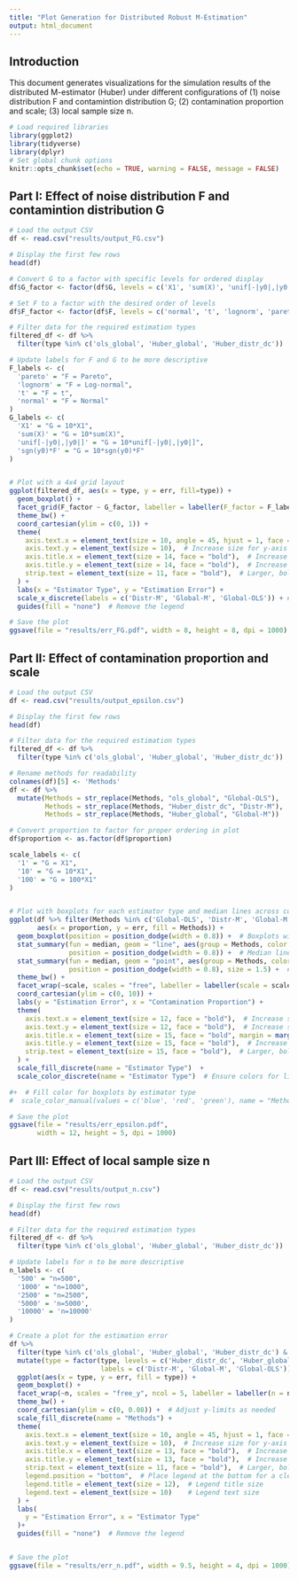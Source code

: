 ```yaml
---
title: "Plot Generation for Distributed Robust M-Estimation"
output: html_document
---
```


## Introduction

This document generates visualizations for the simulation results of the distributed M-estimator (Huber) under different configurations of (1) noise distribution F and contamintion distribution G; (2) contamination proportion and scale; (3) local sample size n.

```r
# Load required libraries
library(ggplot2)
library(tidyverse)
library(dplyr)
# Set global chunk options
knitr::opts_chunk$set(echo = TRUE, warning = FALSE, message = FALSE)
```




## Part I: Effect of noise distribution F and contamintion distribution G 

```r
# Load the output CSV
df <- read.csv("results/output_FG.csv")

# Display the first few rows
head(df)

# Convert G to a factor with specific levels for ordered display
df$G_factor <- factor(df$G, levels = c('X1', 'sum(X)', 'unif[-|y0|,|y0|]', 'sgn(y0)*F'))

# Set F to a factor with the desired order of levels
df$F_factor <- factor(df$F, levels = c('normal', 't', 'lognorm', 'pareto'))

# Filter data for the required estimation types
filtered_df <- df %>% 
  filter(type %in% c('ols_global', 'Huber_global', 'Huber_distr_dc'))

# Update labels for F and G to be more descriptive
F_labels <- c(
  'pareto' = "F = Pareto",
  'lognorm' = "F = Log-normal",
  't' = "F = t",
  'normal' = "F = Normal"
)
G_labels <- c(
  'X1' = "G = 10*X1",
  'sum(X)' = "G = 10*sum(X)",
  'unif[-|y0|,|y0|]' = "G = 10*unif[-|y0|,|y0|]",
  'sgn(y0)*F' = "G = 10*sgn(y0)*F"
)


# Plot with a 4x4 grid layout
ggplot(filtered_df, aes(x = type, y = err, fill=type)) +
  geom_boxplot() +
  facet_grid(F_factor ~ G_factor, labeller = labeller(F_factor = F_labels, G_factor = G_labels)) + # Custom labels for F and G
  theme_bw() +
  coord_cartesian(ylim = c(0, 1)) +
  theme(
    axis.text.x = element_text(size = 10, angle = 45, hjust = 1, face = "bold"),  # Increase size for x-axis tick labels
    axis.text.y = element_text(size = 10),  # Increase size for y-axis tick labels
    axis.title.x = element_text(size = 14, face = "bold"),  # Increase x-axis label font size
    axis.title.y = element_text(size = 14, face = "bold"),  # Increase y-axis label font size
    strip.text = element_text(size = 11, face = "bold"),  # Larger, bold subplot titles
  ) +
  labs(x = "Estimator Type", y = "Estimation Error") +
  scale_x_discrete(labels = c('Distr-M', 'Global-M', 'Global-OLS')) + # Label each type
  guides(fill = "none")  # Remove the legend

# Save the plot
ggsave(file = "results/err_FG.pdf", width = 8, height = 8, dpi = 1000)

```




## Part II: Effect of contamination proportion and scale 


```r
# Load the output CSV
df <- read.csv("results/output_epsilon.csv")

# Display the first few rows
head(df)

# Filter data for the required estimation types
filtered_df <- df %>% 
  filter(type %in% c('ols_global', 'Huber_global', 'Huber_distr_dc'))

# Rename methods for readability
colnames(df)[5] <- 'Methods'
df <- df %>% 
  mutate(Methods = str_replace(Methods, "ols_global", "Global-OLS"),
         Methods = str_replace(Methods, "Huber_distr_dc", "Distr-M"),
         Methods = str_replace(Methods, "Huber_global", "Global-M"))

# Convert proportion to factor for proper ordering in plot
df$proportion <- as.factor(df$proportion)

scale_labels <- c(
  '1' = "G = X1",
  '10' = "G = 10*X1",
  '100' = "G = 100*X1"
)


# Plot with boxplots for each estimator type and median lines across contamination proportions
ggplot(df %>% filter(Methods %in% c('Global-OLS', 'Distr-M', 'Global-M')),
       aes(x = proportion, y = err, fill = Methods)) +
  geom_boxplot(position = position_dodge(width = 0.8)) +  # Boxplots with dodge to separate Methods
  stat_summary(fun = median, geom = "line", aes(group = Methods, color = Methods),
               position = position_dodge(width = 0.8)) +  # Median line for each Methods group
  stat_summary(fun = median, geom = "point", aes(group = Methods, color = Methods), 
               position = position_dodge(width = 0.8), size = 1.5) +  # Points on median line
  theme_bw() +
  facet_wrap(~scale, scales = "free", labeller = labeller(scale = scale_labels)) +  # One plot per scale
  coord_cartesian(ylim = c(0, 10)) +
  labs(y = "Estimation Error", x = "Contamination Proportion") +
  theme(
    axis.text.x = element_text(size = 12, face = "bold"),  # Increase size for x-axis tick labels
    axis.text.y = element_text(size = 12, face = "bold"),  # Increase size for y-axis tick labels
    axis.title.x = element_text(size = 15, face = "bold", margin = margin(t = 10)),  # Increase x-axis label font size
    axis.title.y = element_text(size = 15, face = "bold"),  # Increase y-axis label font size
    strip.text = element_text(size = 15, face = "bold"),  # Larger, bold subplot titles
  ) +
  scale_fill_discrete(name = "Estimator Type")  +
  scale_color_discrete(name = "Estimator Type")  # Ensure colors for lines match boxplot fill colors

#+  # Fill color for boxplots by estimator type
#  scale_color_manual(values = c('blue', 'red', 'green'), name = "Methods")  # Line color for each estimator type

# Save the plot
ggsave(file = "results/err_epsilon.pdf",
       width = 12, height = 5, dpi = 1000)

```


## Part III: Effect of local sample size n 


```r
# Load the output CSV
df <- read.csv("results/output_n.csv")

# Display the first few rows
head(df)

# Filter data for the required estimation types
filtered_df <- df %>% 
  filter(type %in% c('ols_global', 'Huber_global', 'Huber_distr_dc'))

# Update labels for n to be more descriptive
n_labels <- c(
  '500' = "n=500",
  '1000' = "n=1000",
  '2500' = "n=2500",
  '5000' = 'n=5000',
  '10000' = 'n=10000'
)

# Create a plot for the estimation error
df %>%
  filter(type %in% c('ols_global', 'Huber_global', 'Huber_distr_dc') & n != 7500) %>%
  mutate(type = factor(type, levels = c('Huber_distr_dc', 'Huber_global', 'ols_global'), 
                       labels = c('Distr-M', 'Global-M', 'Global-OLS'))) %>%
  ggplot(aes(x = type, y = err, fill = type)) +
  geom_boxplot() +
  facet_wrap(~n, scales = "free_y", ncol = 5, labeller = labeller(n = n_labels)) +  # Set free_y if errors vary widely with n
  theme_bw() +
  coord_cartesian(ylim = c(0, 0.08)) +  # Adjust y-limits as needed
  scale_fill_discrete(name = "Methods") +
  theme(
    axis.text.x = element_text(size = 10, angle = 45, hjust = 1, face = "bold"),  # Increase size for x-axis tick labels, angled for clarity
    axis.text.y = element_text(size = 10),  # Increase size for y-axis tick labels
    axis.title.x = element_text(size = 13, face = "bold"),  # Increase x-axis label font size
    axis.title.y = element_text(size = 13, face = "bold"),  # Increase y-axis label font size
    strip.text = element_text(size = 11, face = "bold"),  # Larger, bold subplot titles
    legend.position = "bottom",  # Place legend at the bottom for a cleaner look
    legend.title = element_text(size = 12),  # Legend title size
    legend.text = element_text(size = 10)    # Legend text size
  ) +
  labs(
    y = "Estimation Error", x = "Estimator Type"
  )+
  guides(fill = "none")  # Remove the legend


# Save the plot
ggsave(file = "results/err_n.pdf", width = 9.5, height = 4, dpi = 1000)

```
